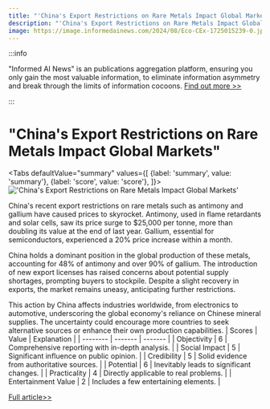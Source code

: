```yaml
---
title: "'China's Export Restrictions on Rare Metals Impact Global Markets'"
description: "'China's Export Restrictions on Rare Metals Impact Global Markets'"
image: https://image.informedainews.com/2024/08/Eco-CEx-1725015239-0.jpg
---
```



:::info

"Informed AI News" is an publications aggregation platform, ensuring you only gain the most valuable information, to eliminate information asymmetry and break through the limits of information cocoons.  [Find out more >>](/)

:::

# "China's Export Restrictions on Rare Metals Impact Global Markets"


<Tabs
	defaultValue="summary"
	values={[
	{label: 'summary', value: 'summary'},
	{label: 'score', value: 'score'},
]}>
<TabItem value="summary">
<img
  src="https://image.informedainews.com/2024/08/Eco-CEx-1725015239-0.jpg"
  alt="'China's Export Restrictions on Rare Metals Impact Global Markets'"
/>



China's recent export restrictions on rare metals such as antimony and gallium have caused prices to skyrocket. Antimony, used in flame retardants and solar cells, saw its price surge to $25,000 per tonne, more than doubling its value at the end of last year. Gallium, essential for semiconductors, experienced a 20% price increase within a month.

China holds a dominant position in the global production of these metals, accounting for 48% of antimony and over 90% of gallium. The introduction of new export licenses has raised concerns about potential supply shortages, prompting buyers to stockpile. Despite a slight recovery in exports, the market remains uneasy, anticipating further restrictions.

This action by China affects industries worldwide, from electronics to automotive, underscoring the global economy's reliance on Chinese mineral supplies. The uncertainty could encourage more countries to seek alternative sources or enhance their own production capabilities.
</TabItem>
<TabItem value="score">
	| Scores     | Value   | Explanation |
	| -------- | ------- | ------- |
	| Objectivity  | 6    | Comprehensive reporting with in-depth analysis.    |
	| Social Impact | 5     | Significant influence on public opinion.    |
	| Credibility    | 5    | Solid evidence from authoritative sources.    |
	| Potential    | 6    | Inevitably leads to significant changes.    |
	| Practicality    | 4    | Directly applicable to real problems.    |
	| Entertainment Value    | 2    | Includes a few entertaining elements.    |
</TabItem>
</Tabs>

[Full article>>](https://asia.nikkei.com/Business/Markets/Commodities/Antimony-gallium-prices-soar-as-China-widens-rare-metal-export-curbs)
